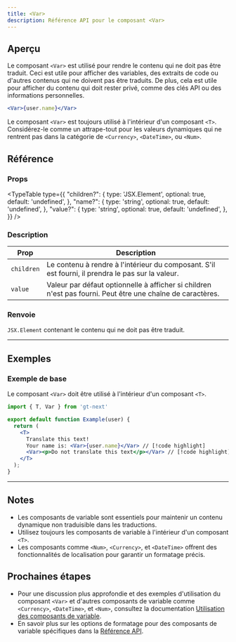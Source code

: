 ```yaml
---
title: <Var>
description: Référence API pour le composant <Var>
---
```


## Aperçu
Le composant `<Var>` est utilisé pour rendre le contenu qui ne doit pas être traduit.
Ceci est utile pour afficher des variables, des extraits de code ou d'autres contenus qui ne doivent pas être traduits.
De plus, cela est utile pour afficher du contenu qui doit rester privé, comme des clés API ou des informations personnelles.

```jsx
<Var>{user.name}</Var>
```

Le composant `<Var>` est toujours utilisé à l'intérieur d'un composant `<T>`.
Considérez-le comme un attrape-tout pour les valeurs dynamiques qui ne rentrent pas dans la catégorie de `<Currency>`, `<DateTime>`, ou `<Num>`.

## Référence

### Props

<TypeTable
    type={{
        "children?": {
            type: 'JSX.Element',
            optional: true,
            default: 'undefined',
        },
        "name?": {
            type: 'string',
            optional: true,
            default: 'undefined',
        },
        "value?": {
            type: 'string',
            optional: true,
            default: 'undefined',
        },
    }}
/>

### Description
| Prop      | Description                                                                                                                                            |
|-----------|--------------------------------------------------------------------------------------------------------------------------------------------------------|
| `children`  | Le contenu à rendre à l'intérieur du composant. S'il est fourni, il prendra le pas sur la valeur. |
| `value`     | Valeur par défaut optionnelle à afficher si children n'est pas fourni. Peut être une chaîne de caractères.                                  |


### Renvoie
`JSX.Element` contenant le contenu qui ne doit pas être traduit.

---

## Exemples

### Exemple de base
Le composant `<Var>` doit être utilisé à l'intérieur d'un composant `<T>`.
```jsx title="Example.jsx" copy
import { T, Var } from 'gt-next'

export default function Example(user) {
  return (
    <T>
      Translate this text!
      Your name is: <Var>{user.name}</Var> // [!code highlight]
      <Var><p>Do not translate this text</p></Var> // [!code highlight]
    </T>
  );
}
```

---

## Notes
 * Les composants de variable sont essentiels pour maintenir un contenu dynamique non traduisible dans les traductions.
 * Utilisez toujours les composants de variable à l'intérieur d'un composant `<T>`.
 * Les composants comme `<Num>`, `<Currency>`, et `<DateTime>` offrent des fonctionnalités de localisation pour garantir un formatage précis.

## Prochaines étapes
 * Pour une discussion plus approfondie et des exemples d'utilisation du composant `<Var>` et d'autres composants de variable comme `<Currency>`, `<DateTime>`, et `<Num>`,
  consultez la documentation [Utilisation des composants de variable](/docs/next/reference/using-variable-components).
 * En savoir plus sur les options de formatage pour des composants de variable spécifiques dans la [Référence API](/docs/next/api/components/var).
